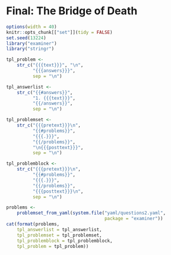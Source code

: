 <!--
%\VignetteEngine{knitr::knitr}
%\VignetteIndexEntry{Example Exam 3}
-->

# Final: The Bridge of Death

```r
options(width = 40)
knitr::opts_chunk[["set"]](tidy = FALSE)
set.seed(13224)
library("examiner")
library("stringr")

tpl_problem <-
    str_c("{{{text}}}", "\n",
          "{{{answers}}}", 
          sep = "\n")

tpl_answerlist <-
    str_c("{{#answers}}",
          "1. {{{text}}}",
          "{{/answers}}",
          sep = "\n")

tpl_problemset <-
    str_c("{{{pretext}}}\n",
          "{{#problems}}",
          "{{{.}}}",
          "{{/problems}}",
          "\n{{{posttext}}}",
          sep = "\n")

tpl_problemblock <-
    str_c("{{{pretext}}}\n",
          "{{#problems}}",
          "{{{.}}}",
          "{{/problems}}",
          "{{{posttext}}}\n",
          sep = "\n")
```

```r
problems <- 
    problemset_from_yaml(system.file("yaml/questions2.yaml", 
                                     package = "examiner"))
cat(format(problems,
	tpl_answerlist = tpl_answerlist,
	tpl_problemset = tpl_problemset,
	tpl_problemblock = tpl_problemblock,
	tpl_problem = tpl_problem))

```
